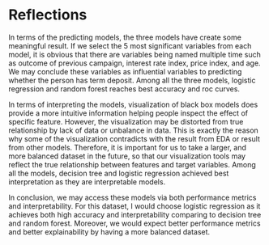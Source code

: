 # Reflections

In terms of the predicting models, the three models have create some meaningful result. If we select the 5 most significant variables from each model, it is obvious that there are variables being named multiple time such as outcome of previous campaign, interest rate index, price index, and age. We may conclude these variables as influential variables to predicting whether the person has term deposit. Among all the three models, logistic regression and random forest reaches best accuracy and roc curves.

In terms of interpreting the models, visualization of black box models does provide a more intuitive information helping people inspect the effect of specific feature. However, the visualization may be distorted from true relationship by lack of data or unbalance in data. This is exactly the reason why some of the visualization contradicts with the result from EDA or result from other models. Therefore, it is important for us to take a larger, and more balanced dataset in the future, so that our visualization tools may reflect the true relationship between features and target variables. Among all the models, decision tree and logistic regression achieved best interpretation as they are interpretable models.

In conclusion, we may access these models via both performance metrics and interpretability. For this dataset, I would choose logistic regression as it achieves both high accuracy and interpretability comparing to decision tree and random forest. Moreover, we would expect better performance metrics and better explainability by having a more balanced dataset.

